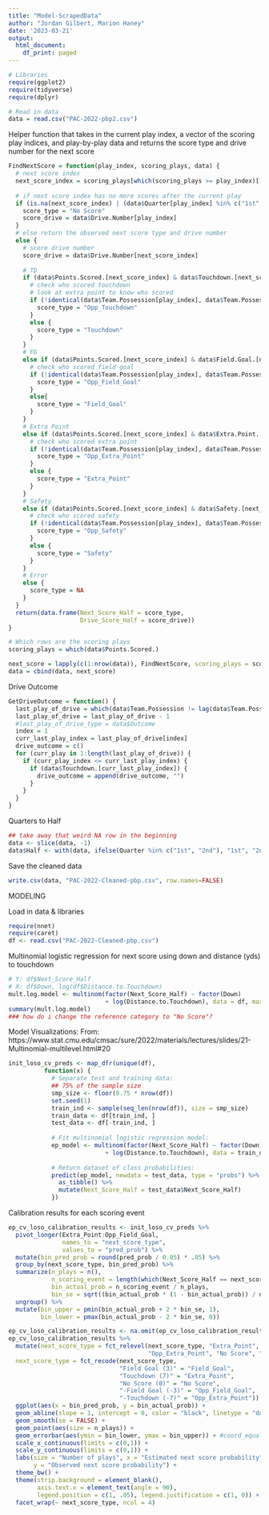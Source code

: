 ```yaml
---
title: "Model-ScrapedData"
author: "Jordan Gilbert, Marion Haney"
date: '2023-03-21'
output:
  html_document:
    df_print: paged
---
```


```r
# Libraries
require(ggplot2)
require(tidyverse)
require(dplyr)
```

```r
# Read in data
data = read.csv("PAC-2022-pbp2.csv")
```

Helper function that takes in the current play index, a vector of the scoring play indices, and play-by-play data and returns the score type and drive number for the next score
```r
FindNextScore = function(play_index, scoring_plays, data) {
  # next score index
  next_score_index = scoring_plays[which(scoring_plays >= play_index)[1]]
  
  # if next score index has no more scores after the current play
  if (is.na(next_score_index) | (data$Quarter[play_index] %in% c("1st", "2nd") & data$Quarter[next_score_index] %in% c("3rd", "4th")) | (data$Quarter[play_index] %in% c("3rd", "4th") & data$Quarter[next_score_index] %in% c("1st", "2nd", "OT"))) {
    score_type = "No Score"
    score_drive = data$Drive.Number[play_index]
  } 
  # else return the observed next score type and drive number
  else {
    # score drive number
    score_drive = data$Drive.Number[next_score_index]
    
    # TD
    if (data$Points.Scored.[next_score_index] & data$Touchdown.[next_score_index]) {
      # check who scored touchdown
      # look at extra point to know who scored
      if (!identical(data$Team.Possession[play_index], data$Team.Possession[next_score_index + 1])) {
        score_type = "Opp_Touchdown"
      }
      else {
        score_type = "Touchdown"
      }
    }
    # FG
    else if (data$Points.Scored.[next_score_index] & data$Field.Goal.[next_score_index]) {
      # check who scored field goal
      if (!identical(data$Team.Possession[play_index], data$Team.Possession[next_score_index])) {
        score_type = "Opp_Field_Goal"
      }
      else{
        score_type = "Field_Goal"
      }
    }
    # Extra Point
    else if (data$Points.Scored.[next_score_index] & data$Extra.Point.[next_score_index]) {
      # check who scored extra point
      if (!identical(data$Team.Possession[play_index], data$Team.Possession[next_score_index])) {
        score_type = "Opp_Extra_Point"
      }
      else {
        score_type = "Extra_Point"
      }
    }
    # Safety
    else if (data$Points.Scored.[next_score_index] & data$Safety.[next_score_index]) {
      # check who scored safety
      if (!identical(data$Team.Possession[play_index], data$Team.Possession[next_score_index + 1])) {
        score_type = "Opp_Safety"
      }
      else {
        score_type = "Safety"
      }
    }
    # Error
    else {
      score_type = NA
    }
  }
  return(data.frame(Next_Score_Half = score_type,
                    Drive_Score_Half = score_drive))
}
```


```r
# Which rows are the scoring plays
scoring_plays = which(data$Points.Scored.)
```


```r
next_score = lapply(c(1:nrow(data)), FindNextScore, scoring_plays = scoring_plays, data = data) %>% bind_rows()
data = cbind(data, next_score)
```

Drive Outcome
```r
GetDriveOutcome = function() {
  last_play_of_drive = which(data$Team.Possession != lag(data$Team.Possession))
  last_play_of_drive = last_play_of_drive - 1
  #last_play_of_drive_type = data$Outcome
  index = 1
  curr_last_play_index = last_play_of_drive[index]
  drive_outcome = c()
  for (curr_play in 1:length(last_play_of_drive)) {
    if (curr_play_index <= curr_last_play_index) {
      if (data$Touchdown.[curr_last_play_index]) {
        drive_outcome = append(drive_outcome, "")
      }
    }
  }
}
```


Quarters to Half
```r
## take away that weird NA row in the beginning
data <- slice(data, -1)
data$Half <- with(data, ifelse(Quarter %in% c("1st", "2nd"), "1st", "2nd"))
```


Save the cleaned data
```r
write.csv(data, "PAC-2022-Cleaned-pbp.csv", row.names=FALSE)
```



MODELING

Load in data & libraries
```r
require(nnet)
require(caret)
df <- read.csv("PAC-2022-Cleaned-pbp.csv")
```


Multinomial logistic regression for next score using down and distance (yds) to touchdown
```r
# Y: df$Next_Score_Half
# X: df$Down, log(df$Distance.to.Touchdown)
mult.log.model <- multinom(factor(Next_Score_Half) ~ factor(Down)
                           + log(Distance.to.Touchdown), data = df, maxit = 300)
summary(mult.log.model)
### how do i change the reference category to "No Score"?
```

Model Visualizations:
From: 
https://www.stat.cmu.edu/cmsac/sure/2022/materials/lectures/slides/21-Multinomial-multilevel.html#20 
```r
init_loso_cv_preds <- map_dfr(unique(df), 
          function(x) {
            # Separate test and training data:
            ## 75% of the sample size
            smp_size <- floor(0.75 * nrow(df))
            set.seed(1)
            train_ind <- sample(seq_len(nrow(df)), size = smp_size)
            train_data <- df[train_ind, ]
            test_data <- df[-train_ind, ]
            
            # Fit multinomial logistic regression model:
            ep_model <- multinom(factor(Next_Score_Half) ~ factor(Down)
                           + log(Distance.to.Touchdown), data = train_data, maxit = 300)
            
            # Return dataset of class probabilities:
            predict(ep_model, newdata = test_data, type = "probs") %>%
              as_tibble() %>%
              mutate(Next_Score_Half = test_data$Next_Score_Half)
            })
```

Calibration results for each scoring event
```r
ep_cv_loso_calibration_results <- init_loso_cv_preds %>%
  pivot_longer(Extra_Point:Opp_Field_Goal,
               names_to = "next_score_type",
               values_to = "pred_prob") %>%
  mutate(bin_pred_prob = round(pred_prob / 0.05) * .05) %>%
  group_by(next_score_type, bin_pred_prob) %>%
  summarize(n_plays = n(), 
            n_scoring_event = length(which(Next_Score_Half == next_score_type)),
            bin_actual_prob = n_scoring_event / n_plays,
            bin_se = sqrt((bin_actual_prob * (1 - bin_actual_prob)) / n_plays)) %>%
  ungroup() %>%
  mutate(bin_upper = pmin(bin_actual_prob + 2 * bin_se, 1),
         bin_lower = pmax(bin_actual_prob - 2 * bin_se, 0))
```

```r
ep_cv_loso_calibration_results <- na.omit(ep_cv_loso_calibration_results)
ep_cv_loso_calibration_results %>%
  mutate(next_score_type = fct_relevel(next_score_type, "Extra_Point", "Field_Goal", 
                                       "Opp_Extra_Point", "No Score", "Opp_Field_Goal"),
  next_score_type = fct_recode(next_score_type,
                               "Field Goal (3)" = "Field_Goal", 
                               "Touchdown (7)" = "Extra_Point",
                               "No Score (0)" = "No Score",
                               "-Field Goal (-3)" = "Opp_Field_Goal",
                               "-Touchdown (-7)" = "Opp_Extra_Point")) %>%
  ggplot(aes(x = bin_pred_prob, y = bin_actual_prob)) +
  geom_abline(slope = 1, intercept = 0, color = "black", linetype = "dashed") +
  geom_smooth(se = FALSE) + 
  geom_point(aes(size = n_plays)) +
  geom_errorbar(aes(ymin = bin_lower, ymax = bin_upper)) + #coord_equal() +   
  scale_x_continuous(limits = c(0,1)) + 
  scale_y_continuous(limits = c(0,1)) + 
  labs(size = "Number of plays", x = "Estimated next score probability", 
       y = "Observed next score probability") + 
  theme_bw() + 
  theme(strip.background = element_blank(), 
        axis.text.x = element_text(angle = 90), 
        legend.position = c(1, .05), legend.justification = c(1, 0)) +
  facet_wrap(~ next_score_type, ncol = 4)
```





